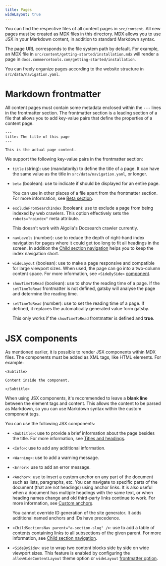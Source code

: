 ```yaml
---
title: Pages
wideLayout: true
---
```


You can find the respective files of all content pages in `src/content`. All new pages must be created as MDX files in this directory. MDX allows you to use JSX in your Markdown content, in addition to standard Markdown syntax.

The page URL corresponds to the file system path by default. For example, an MDX file in `src/content/getting-started/installation.mdx` will render a page in `docs.commercetools.com/getting-started/installation`.

You can freely organize pages according to the website structure in `src/data/navigation.yaml`.

# Markdown frontmatter

All content pages must contain some metadata enclosed within the `---` lines in the frontmatter section. The frontmatter section is a leading section of a file that allows you to add key-value pairs that define the properties of a content page.

```mdx
---
title: The title of this page
---

This is the actual page content.
```

We support the following key-value pairs in the frontmatter section:

- `title` (string): use (mandatorily) to define the title of a page. It can have the same value as the title in `src/data/navigation.yaml`, or longer.
- `beta` (boolean): use to indicate if <Beta /> should be displayed for an entire page.

  <Info>

  You can use <Beta /> in other places of a file apart from the frontmatter section. For more information, see [Beta section](/writing/sample#beta-section-).

  </Info>

- `excludeFromSearchIndex` (boolean): use to exclude a page from being indexed by web crawlers. This option effectively sets the `robots="noindex"` meta attribute.

  <Warning>

  This doesn't work with Algolia's Docsearch crawler currently.

  </Warning>

- `navLevels` (number): use to reduce the depth of right-hand index navigation for pages where it could get too long to fit all headings in the screen. In addition the [Child section navigation](/writing/navigation#child-section-navigation) helps you to keep the index navigation short.

- `wideLayout` (boolean)<Anchor name="wide-layout" />: use to make a page responsive and compatible for large viewport sizes. When used, the page can go into a two-column content space. For more information, see `<SideBySide>` [component](#side-by-side).

- `showTimeToRead` (boolean)<Anchor name="show-time-to-read" />: use to show the reading time of a page. If the `setTimeToRead` frontmatter is not defined, gatsby will analyse the page and determine the reading time.

- `setTimeToRead` (number)<Anchor name="set-time-to-read" />: use to set the reading time of a page. If defined, it replaces the automatically generated value form gatsby.

  <Warning>

  This only works if the `showTimeToRead` frontmatter is defined and **true**.

  </Warning>

# JSX components

As mentioned earlier, it is possible to render JSX components within MDX files. The components must be added as XML tags, like HTML elements. For example:

```mdx
<Subtitle>

Content inside the component.

</Subtitle>
```

<Info>

When using JSX components, it's recommended to leave a **blank line** between the element tags and content. This allows the content to be parsed as Markdown, so you can use Markdown syntax within the custom component tags.

</Info>

You can use the following JSX components:

- `<Subtitle>`: use to provide a brief information about the page besides the title. For more information, see [Titles and headings](/writing/markdown#titles-and-headings).
- `<Info>`: use to add any additional information.
- `<Warning>`: use to add a warning message.
- `<Error>`: use to add an error message.
- `<Anchor>`: use to insert a custom anchor on any part of the document such as lists, paragraphs, etc. You can navigate to specific parts of the document (that are not headings) using anchor links. It is also useful when a document has multiple headings with the same text, or when heading names change and old third-party links continue to work. For more information, see [Custom anchors](/writing/markdown#custom-anchors).

  <Info>

  You cannot override ID generation of the site generator. It adds additional named anchors and IDs have precedence.

  </Info>

- `<ChildSectionsNav parent="a-section-slug" />`: use to add a table of contents containing links to all subsections of the given parent. For more information, see [Child section navigation](/writing/navigation#child-section-navigation).
- `<SideBySide>`<Anchor name="side-by-side" />: use to wrap two content blocks side by side on wide viewport sizes. This feature is enabled by configuring the `allowWideContentLayout` theme option or `wideLayout` [frontmatter option](#wide-layout).
